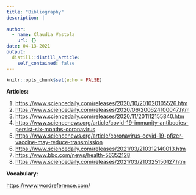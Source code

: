 ```yaml
---
title: "Bibliography"
description: |
  
author:
  - name: Claudia Vastola
    url: {}
date: 04-13-2021
output:
  distill::distill_article:
    self_contained: false
---
```


```r
knitr::opts_chunk$set(echo = FALSE)
```

**Articles:**


1.	<https://www.sciencedaily.com/releases/2020/10/201020105526.htm>
2.	<https://www.sciencedaily.com/releases/2020/06/200624100047.htm>  
3.	<https://www.sciencedaily.com/releases/2020/11/201112155840.htm>  
4.	<https://www.sciencenews.org/article/covid-19-immunity-antibodies-persist-six-months-coronavirus>
5.	<https://www.sciencenews.org/article/coronavirus-covid-19-pfizer-vaccine-may-reduce-transmission>
6.	<https://www.sciencedaily.com/releases/2021/03/210312140013.htm>
7.	<https://www.bbc.com/news/health-56352128>
8.	<https://www.sciencedaily.com/releases/2021/03/210325150127.htm>


**Vocabulary:**


<https://www.wordreference.com/>



